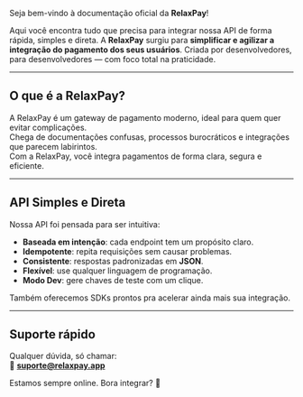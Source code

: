 Seja bem-vindo à documentação oficial da **RelaxPay**!

Aqui você encontra tudo que precisa para integrar nossa API de forma rápida, simples e direta. A **RelaxPay** surgiu para **simplificar e agilizar a integração do pagamento dos seus usuários**. Criada por desenvolvedores, para desenvolvedores — com foco total na praticidade.

---

## O que é a RelaxPay?

A RelaxPay é um gateway de pagamento moderno, ideal para quem quer evitar complicações.  
Chega de documentações confusas, processos burocráticos e integrações que parecem labirintos.  
Com a RelaxPay, você integra pagamentos de forma clara, segura e eficiente.

---

## API Simples e Direta

Nossa API foi pensada para ser intuitiva:

- **Baseada em intenção**: cada endpoint tem um propósito claro.  
- **Idempotente**: repita requisições sem causar problemas.  
- **Consistente**: respostas padronizadas em **JSON**.  
- **Flexível**: use qualquer linguagem de programação.  
- **Modo Dev**: gere chaves de teste com um clique.

Também oferecemos SDKs prontos pra acelerar ainda mais sua integração.

---

## Suporte rápido  
Qualquer dúvida, só chamar:  
📧 **suporte@relaxpay.app**

Estamos sempre online. Bora integrar? 💜
